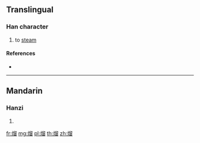 {{character info/new}}
==Translingual==

===Han character===
{{Han char|rn=86|rad=火|as=10|sn=14|four=|canj=FHHW}}

# to [[steam]]

====References====
* {{Han ref|kx=0680.101|hdz=32224.040|uh=7198|ud=29080}}

----

==Mandarin==

===Hanzi===
{{cmn-hanzi|pin=[[liū]] ([[liu1]])|wg=liu<sup>1</sup>}}

# {{defn|lang=cmn|sort=火10}}

[[fr:熘]]
[[mg:熘]]
[[pl:熘]]
[[th:熘]]
[[zh:熘]]